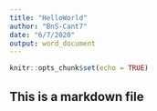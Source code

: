 ```yaml
---
title: "HelloWorld"
author: "BnS-Cant7"
date: "6/7/2020"
output: word_document
---
```


```r
knitr::opts_chunk$set(echo = TRUE)
```

## This is a markdown file

